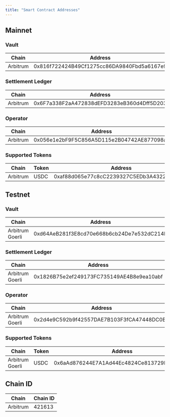 ```yaml
---
title: "Smart Contract Addresses"
---
```


## Mainnet

### Vault

| Chain | Address |
| ----- | ------- |
| Arbitrum | 0x816f722424B49Cf1275cc86DA9840Fbd5a6167e9 |

### Settlement Ledger

| Chain | Address |
| ----- | ------- |
| Arbitrum | 0x6F7a338F2aA472838dEFD3283eB360d4Dff5D203 |

### Operator 

| Chain | Address |
| ----- | ------- |
| Arbitrum | 0x056e1e2bF9F5C856A5D115e2B04742AE877098ac |

### Supported Tokens

| Chain | Token | Address |
| ----- | ----- | ------- |
| Arbitrum | USDC | 0xaf88d065e77c8cC2239327C5EDb3A432268e5831 |

## Testnet

### Vault

| Chain           | Address                                    |
| --------------- | ------------------------------------------ |
| Arbitrum Goerli | 0xd64AeB281f3E8cd70e668b6cb24De7e532dC214D |

### Settlement Ledger

| Chain | Address |
| ----- | ------- |
| Arbitrum Goerli | 0x1826B75e2ef249173FC735149AE4B8e9ea10abf |

### Operator 

| Chain | Address |
| ----- | ------- |
| Arbitrum Goerli | 0x2d4e9C592b9f42557DAE7B103F3fCA47448DC0BD |

### Supported Tokens

| Chain           | Token | Address                                    |
| --------------- | ----- | ------------------------------------------ |
| Arbitrum Goerli | USDC  | 0x6aAd876244E7A1Ad44Ec4824Ce813729E5B6C291 |

## Chain ID
| Chain | Chain ID |
| ----- | ------- |
| Arbitrum | 421613 |